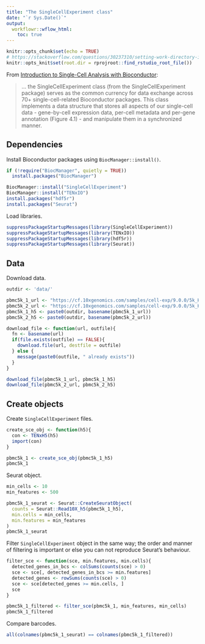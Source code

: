 ```yaml
---
title: "The SingleCellExperiment class"
date: "`r Sys.Date()`"
output:
  workflowr::wflow_html:
    toc: true
---
```


```r
knitr::opts_chunk$set(echo = TRUE)
# https://stackoverflow.com/questions/30237310/setting-work-directory-in-knitr-using-opts-chunksetroot-dir-doesnt-wor
knitr::opts_knit$set(root.dir = rprojroot::find_rstudio_root_file())
```

From [Introduction to Single-Cell Analysis with Bioconductor](https://bioconductor.org/books/3.13/OSCA.intro/the-singlecellexperiment-class.html):

> ... the SingleCellExperiment class (from the SingleCellExperiment package) serves as the common currency for data exchange across 70+ single-cell-related Bioconductor packages. This class implements a data structure that stores all aspects of our single-cell data - gene-by-cell expression data, per-cell metadata and per-gene annotation (Figure 4.1) - and manipulate them in a synchronized manner.

## Dependencies

Install Bioconductor packages using `BiocManager::install()`.

```r
if (!require("BiocManager", quietly = TRUE))
  install.packages("BiocManager")

BiocManager::install("SingleCellExperiment")
BiocManager::install("TENxIO")
install.packages("hdf5r")
install.packages("Seurat")
```

Load libraries.

```r
suppressPackageStartupMessages(library(SingleCellExperiment))
suppressPackageStartupMessages(library(TENxIO))
suppressPackageStartupMessages(library(hdf5r))
suppressPackageStartupMessages(library(Seurat))
```

## Data

Download data.

```r
outdir <- 'data/'

pbmc5k_1_url <- "https://cf.10xgenomics.com/samples/cell-exp/9.0.0/5k_Human_Donor1_PBMC_3p_gem-x_5k_Human_Donor1_PBMC_3p_gem-x/5k_Human_Donor1_PBMC_3p_gem-x_5k_Human_Donor1_PBMC_3p_gem-x_count_sample_filtered_feature_bc_matrix.h5"
pbmc5k_2_url <- "https://cf.10xgenomics.com/samples/cell-exp/9.0.0/5k_Human_Donor2_PBMC_3p_gem-x_5k_Human_Donor2_PBMC_3p_gem-x/5k_Human_Donor2_PBMC_3p_gem-x_5k_Human_Donor2_PBMC_3p_gem-x_count_sample_filtered_feature_bc_matrix.h5"
pbmc5k_1_h5 <- paste0(outdir, basename(pbmc5k_1_url))
pbmc5k_2_h5 <- paste0(outdir, basename(pbmc5k_2_url))

download_file <- function(url, outfile){
  fn <- basename(url)
  if(file.exists(outfile) == FALSE){
    download.file(url, destfile = outfile)
  } else {
    message(paste0(outfile, " already exists"))
  }
}

download_file(pbmc5k_1_url, pbmc5k_1_h5)
download_file(pbmc5k_2_url, pbmc5k_2_h5)
```

## Create objects

Create `SingleCellExperiment` files.

```r
create_sce_obj <- function(h5){
  con <- TENxH5(h5)
  import(con)
}

pbmc5k_1 <- create_sce_obj(pbmc5k_1_h5)
pbmc5k_1
```

Seurat object.

```r
min_cells <- 10
min_features <- 500

pbmc5k_1_seurat <- Seurat::CreateSeuratObject(
  counts = Seurat::Read10X_h5(pbmc5k_1_h5),
  min.cells = min_cells,
  min.features = min_features
)
pbmc5k_1_seurat
```

Filter `SingleCellExperiment` object in the same way; the order and manner of filtering is important or else you can not reproduce Seurat's behaviour.

```r
filter_sce <- function(sce, min.features, min.cells){
  detected_genes_in_bcs <- colSums(counts(sce) > 0)
  sce <- sce[, detected_genes_in_bcs >= min.features]
  detected_genes <- rowSums(counts(sce) > 0)
  sce <- sce[detected_genes >= min.cells, ]
  sce
}

pbmc5k_1_filtered <- filter_sce(pbmc5k_1, min_features, min_cells)
pbmc5k_1_filtered
```

Compare barcodes.

```r
all(colnames(pbmc5k_1_seurat) == colnames(pbmc5k_1_filtered))
```
